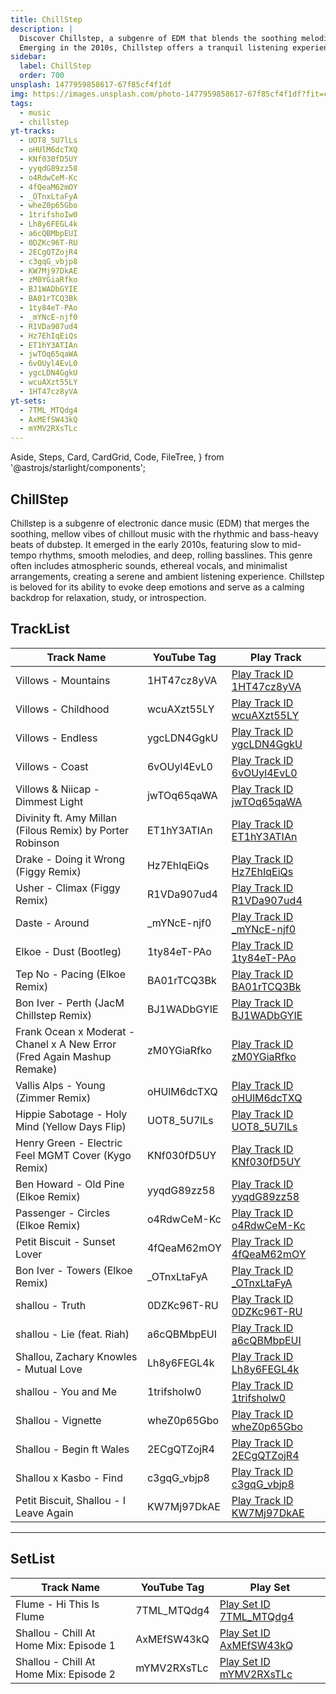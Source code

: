```yaml
---
title: ChillStep
description: |
  Discover Chillstep, a subgenre of EDM that blends the soothing melodies of chillout music with the rhythmic basslines of dubstep.
  Emerging in the 2010s, Chillstep offers a tranquil listening experience perfect for relaxation, study, and introspection.
sidebar:
  label: ChillStep
  order: 700
unsplash: 1477959858617-67f85cf4f1df
img: https://images.unsplash.com/photo-1477959858617-67f85cf4f1df?fit=crop&w=1400&h=700&q=75
tags:
  - music
  - chillstep
yt-tracks:
  - UOT8_5U7lLs
  - oHUlM6dcTXQ
  - KNf030fD5UY
  - yyqdG89zz58
  - o4RdwCeM-Kc
  - 4fQeaM62mOY
  - _OTnxLtaFyA
  - wheZ0p65Gbo
  - 1trifshoIw0
  - Lh8y6FEGL4k
  - a6cQBMbpEUI
  - 0DZKc96T-RU
  - 2ECgQTZojR4
  - c3gqG_vbjp8
  - KW7Mj97DkAE
  - zM0YGiaRfko
  - BJ1WADbGYIE
  - BA01rTCQ3Bk
  - 1ty84eT-PAo
  - _mYNcE-njf0
  - R1VDa907ud4
  - Hz7EhIqEiQs
  - ET1hY3ATIAn
  - jwTOq65qaWA
  - 6vOUyl4EvL0
  - ygcLDN4GgkU
  - wcuAXzt55LY
  - 1HT47cz8yVA
yt-sets:
  - 7TML_MTQdg4
  - AxMEfSW43kQ
  - mYMV2RXsTLc
---
```


  Aside,
  Steps,
  Card,
  CardGrid,
  Code,
  FileTree,
} from '@astrojs/starlight/components';


## ChillStep

Chillstep is a subgenre of electronic dance music (EDM) that merges the soothing, mellow vibes of chillout music with the rhythmic and bass-heavy beats of dubstep.
It emerged in the early 2010s, featuring slow to mid-tempo rhythms, smooth melodies, and deep, rolling basslines.
This genre often includes atmospheric sounds, ethereal vocals, and minimalist arrangements, creating a serene and ambient listening experience.
Chillstep is beloved for its ability to evoke deep emotions and serve as a calming backdrop for relaxation, study, or introspection.

<Adsense />

## TrackList

| Track Name                                                              | YouTube Tag  | Play Track                                                           |
| ----------------------------------------------------------------------- | ------------ | -------------------------------------------------------------------- |
| Villows - Mountains | 1HT47cz8yVA | [Play Track ID 1HT47cz8yVA](https://kbve.com/music/?yt=1HT47cz8yVA) |
| Villows - Childhood | wcuAXzt55LY | [Play Track ID wcuAXzt55LY](https://kbve.com/music/?yt=wcuAXzt55LY) |
| Villows - Endless | ygcLDN4GgkU | [Play Track ID ygcLDN4GgkU](https://kbve.com/music/?yt=ygcLDN4GgkU) |
| Villows - Coast | 6vOUyl4EvL0 | [Play Track ID 6vOUyl4EvL0](https://kbve.com/music/?yt=6vOUyl4EvL0) |
| Villows & Niicap - Dimmest Light | jwTOq65qaWA | [Play Track ID jwTOq65qaWA](https://kbve.com/music/?yt=jwTOq65qaWA) |
| Divinity ft. Amy Millan (Filous Remix) by Porter Robinson | ET1hY3ATIAn | [Play Track ID ET1hY3ATIAn](https://kbve.com/music/?yt=ET1hY3ATIAn) |
| Drake - Doing it Wrong (Figgy Remix)                                    | Hz7EhIqEiQs  | [Play Track ID Hz7EhIqEiQs](https://kbve.com/music/?yt=Hz7EhIqEiQs)  |
| Usher - Climax (Figgy Remix)                                            | R1VDa907ud4  | [Play Track ID R1VDa907ud4](https://kbve.com/music/?yt=R1VDa907ud4)  |
| Daste - Around                                                          | \_mYNcE-njf0 | [Play Track ID \_mYNcE-njf0](https://kbve.com/music/?yt=_mYNcE-njf0) |
| Elkoe - Dust (Bootleg)                                                  | 1ty84eT-PAo  | [Play Track ID 1ty84eT-PAo](https://kbve.com/music/?yt=1ty84eT-PAo)  |
| Tep No - Pacing (Elkoe Remix)                                           | BA01rTCQ3Bk  | [Play Track ID BA01rTCQ3Bk](https://kbve.com/music/?yt=BA01rTCQ3Bk)  |
| Bon Iver - Perth (JacM Chillstep Remix)                                 | BJ1WADbGYIE  | [Play Track ID BJ1WADbGYIE](https://kbve.com/music/?yt=BJ1WADbGYIE)  |
| Frank Ocean x Moderat - Chanel x A New Error (Fred Again Mashup Remake) | zM0YGiaRfko  | [Play Track ID zM0YGiaRfko](https://kbve.com/music/?yt=zM0YGiaRfko)  |
| Vallis Alps - Young (Zimmer Remix)                                      | oHUlM6dcTXQ  | [Play Track ID oHUlM6dcTXQ](https://kbve.com/music/?yt=oHUlM6dcTXQ)  |
| Hippie Sabotage - Holy Mind (Yellow Days Flip)                          | UOT8_5U7lLs  | [Play Track ID UOT8_5U7lLs](https://kbve.com/music/?yt=UOT8_5U7lLs)  |
| Henry Green - Electric Feel MGMT Cover (Kygo Remix)                     | KNf030fD5UY  | [Play Track ID KNf030fD5UY](https://kbve.com/music/?yt=KNf030fD5UY)  |
| Ben Howard - Old Pine (Elkoe Remix)                                     | yyqdG89zz58  | [Play Track ID yyqdG89zz58](https://kbve.com/music/?yt=yyqdG89zz58)  |
| Passenger - Circles (Elkoe Remix)                                       | o4RdwCeM-Kc  | [Play Track ID o4RdwCeM-Kc](https://kbve.com/music/?yt=o4RdwCeM-Kc)  |
| Petit Biscuit - Sunset Lover                                            | 4fQeaM62mOY  | [Play Track ID 4fQeaM62mOY](https://kbve.com/music/?yt=4fQeaM62mOY)  |
| Bon Iver - Towers (Elkoe Remix)                                         | \_OTnxLtaFyA | [Play Track ID \_OTnxLtaFyA](https://kbve.com/music/?yt=_OTnxLtaFyA) |
| shallou - Truth                                                         | 0DZKc96T-RU  | [Play Track ID 0DZKc96T-RU](https://kbve.com/music/?yt=0DZKc96T-RU)  |
| shallou - Lie (feat. Riah)                                              | a6cQBMbpEUI  | [Play Track ID a6cQBMbpEUI](https://kbve.com/music/?yt=a6cQBMbpEUI)  |
| Shallou, Zachary Knowles - Mutual Love                                  | Lh8y6FEGL4k  | [Play Track ID Lh8y6FEGL4k](https://kbve.com/music/?yt=Lh8y6FEGL4k)  |
| shallou - You and Me                                                    | 1trifshoIw0  | [Play Track ID 1trifshoIw0](https://kbve.com/music/?yt=1trifshoIw0)  |
| Shallou - Vignette                                                      | wheZ0p65Gbo  | [Play Track ID wheZ0p65Gbo](https://kbve.com/music/?yt=wheZ0p65Gbo)  |
| Shallou - Begin ft Wales                                                | 2ECgQTZojR4  | [Play Track ID 2ECgQTZojR4](https://kbve.com/music/?yt=2ECgQTZojR4)  |
| Shallou x Kasbo - Find                                                  | c3gqG_vbjp8  | [Play Track ID c3gqG_vbjp8](https://kbve.com/music/?yt=c3gqG_vbjp8)  |
| Petit Biscuit, Shallou - I Leave Again                                  | KW7Mj97DkAE  | [Play Track ID KW7Mj97DkAE](https://kbve.com/music/?yt=KW7Mj97DkAE)  |

---

## SetList

| Track Name                             | YouTube Tag | Play Set                                                          |
| -------------------------------------- | ----------- | ----------------------------------------------------------------- |
| Flume - Hi This Is Flume               | 7TML_MTQdg4 | [Play Set ID 7TML_MTQdg4](https://kbve.com/music/?yt=7TML_MTQdg4) |
| Shallou - Chill At Home Mix: Episode 1 | AxMEfSW43kQ | [Play Set ID AxMEfSW43kQ](https://kbve.com/music/?yt=AxMEfSW43kQ) |
| Shallou - Chill At Home Mix: Episode 2 | mYMV2RXsTLc | [Play Set ID mYMV2RXsTLc](https://kbve.com/music/?yt=mYMV2RXsTLc) |



<Adsense />

<Giscus />

